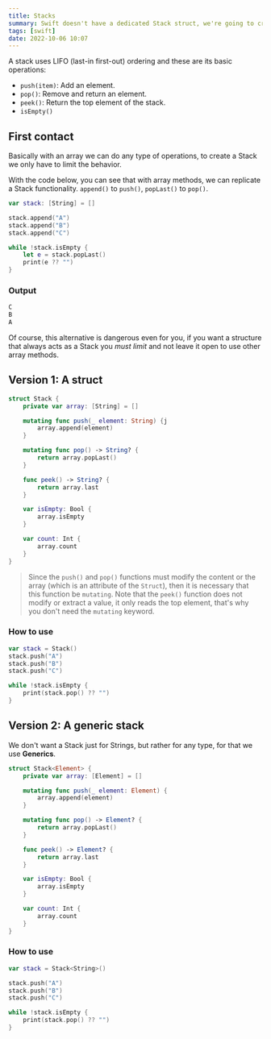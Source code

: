 ```yaml
---
title: Stacks
summary: Swift doesn't have a dedicated Stack struct, we're going to create a Stack struct.
tags: [swift]
date: 2022-10-06 10:07
---
```


A stack uses LIFO (last-in first-out) ordering and these are its basic operations:

- `push(item)`: Add an element.
- `pop()`: Remove and return an element.
- `peek()`: Return the top element of the stack.
- `isEmpty()`

## First contact

Basically with an array we can do any type of operations, to create a Stack we only have to limit the behavior.

With the code below, you can see that with array methods, we can replicate a Stack functionality. `append()` to `push()`, `popLast()` to `pop()`.

```swift
var stack: [String] = []

stack.append("A")
stack.append("B")
stack.append("C")

while !stack.isEmpty {
    let e = stack.popLast()
    print(e ?? "")
}
```

### Output

```swift
C
B
A
```

Of course, this alternative is dangerous even for you, if you want a structure that always acts as a Stack you _must limit_ and not leave it open to use other array methods.

## Version 1: A struct

```swift
struct Stack {
    private var array: [String] = []

    mutating func push(_ element: String) {j
        array.append(element)
    }

    mutating func pop() -> String? {
        return array.popLast()
    }

    func peek() -> String? {
        return array.last
    }

    var isEmpty: Bool {
        array.isEmpty
    }

    var count: Int {
        array.count
    }
}
```

> Since the `push()` and `pop()` functions must modify the content or the array (which is an attribute of the `Struct`), then it is necessary that this function be `mutating`. Note that the `peek()` function does not modify or extract a value, it only reads the top element, that's why you don't need the `mutating` keyword.

### How to use

```swift
var stack = Stack()
stack.push("A")
stack.push("B")
stack.push("C")

while !stack.isEmpty {
    print(stack.pop() ?? "")
}
```

## Version 2: A generic stack

We don't want a Stack just for Strings, but rather for any type, for that we use **Generics**.

```swift
struct Stack<Element> {
    private var array: [Element] = []

    mutating func push(_ element: Element) {
        array.append(element)
    }

    mutating func pop() -> Element? {
        return array.popLast()
    }

    func peek() -> Element? {
        return array.last
    }

    var isEmpty: Bool {
        array.isEmpty
    }

    var count: Int {
        array.count
    }
}
```

### How to use

```swift
var stack = Stack<String>()

stack.push("A")
stack.push("B")
stack.push("C")

while !stack.isEmpty {
    print(stack.pop() ?? "")
}

```
